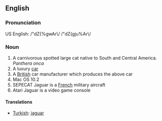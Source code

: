 ==English==
===Pronunciation===
US English: /"dZ{%gwAr\/ /"dZ{gju%Ar\/
===Noun===
# A carnivorous spotted large cat native to South and Central America. ''Panthera onca''
# A luxury [[car]]
# A [[British]] car manufacturer which produces the above car
# Mac OS 10.2
# SEPECAT Jaguar is a [[French]] military aircraft
# Atari Jaguar is a video game console

====Translations====
*[[Turkish]]: [[jaguar]]